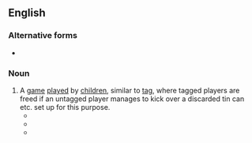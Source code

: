 {{also|kick the can}}
==English==
{{wikipedia|kick the can}}

===Alternative forms===
* {{l|en|kick the can}}

===Noun===
{{en-noun|-|head=[[kick]]-[[the]]-[[can]]}}

# A [[game]] [[play]]ed by [[children]], similar to [[tag]], where tagged players are freed if an untagged player manages to kick over a discarded tin can etc. set up for this purpose.
#* {{quote-book|en|year=1994|author=Richard Powers|title=Operation Wandering Soul|publisher=HarperCollins|isbn=006097611X|page=232
|passage=Each syllable, screamed by a hysteric caller in the world's last round of '''kick-the-can'''.}}
#* {{quote-book|en|year=2003|author=Dorothy Lilja Harrison|title=A Better Tomorrow?|publisher=iUniverse|isbn=0595284299|page=70
|passage=And because few families could afford cars anymore, the alley was a safe place to play Captain-May-I?, '''kick-the-can''', and bounce-out.}}
#* {{quote-book|en|year=2004|author=Yongsoo Park|title=Las Cucarachas|publisher=Akashic|isbn=1888451564|page=7
|passage=If we were playing '''kick-the-can''', it'd get everyone out of jail and make life hell for whoever's "it."}}
